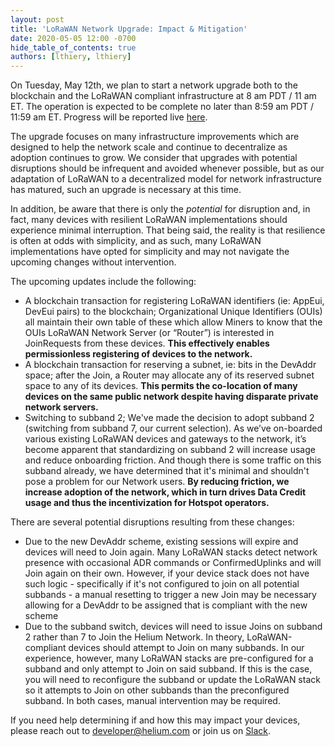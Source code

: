 ```yaml
---
layout: post
title: 'LoRaWAN Network Upgrade: Impact & Mitigation'
date: 2020-05-05 12:00 -0700
hide_table_of_contents: true
authors: [lthiery, lthiery]
---
```


On Tuesday, May 12th, we plan to start a network upgrade both to the blockchain and the LoRaWAN
compliant infrastructure at 8 am PDT / 11 am ET. The operation is expected to be complete no later
than 8:59 am PDT / 11:59 am ET. Progress will be reported live [here](http://status.helium.com/).

<!--truncate-->

The upgrade focuses on many infrastructure improvements which are designed to help the network scale
and continue to decentralize as adoption continues to grow. We consider that upgrades with potential
disruptions should be infrequent and avoided whenever possible, but as our adaptation of LoRaWAN to
a decentralized model for network infrastructure has matured, such an upgrade is necessary at this
time.

In addition, be aware that there is only the _potential_ for disruption and, in fact, many devices
with resilient LoRaWAN implementations should experience minimal interruption. That being said, the
reality is that resilience is often at odds with simplicity, and as such, many LoRaWAN
implementations have opted for simplicity and may not navigate the upcoming changes without
intervention.

The upcoming updates include the following:

- A blockchain transaction for registering LoRaWAN identifiers (ie: AppEui, DevEui pairs) to the
  blockchain; Organizational Unique Identifiers (OUIs) all maintain their own table of these which
  allow Miners to know that the OUIs LoRaWAN Network Server (or “Router”) is interested in
  JoinRequests from these devices. **This effectively enables permissionless registering of devices
  to the network.**
- A blockchain transaction for reserving a subnet, ie: bits in the DevAddr space; after the Join, a
  Router may allocate any of its reserved subnet space to any of its devices. **This permits the
  co-location of many devices on the same public network despite having disparate private network
  servers.**
- Switching to subband 2; We've made the decision to adopt subband 2 (switching from subband 7, our
  current selection). As we’ve on-boarded various existing LoRaWAN devices and gateways to the
  network, it’s become apparent that standardizing on subband 2 will increase usage and reduce
  onboarding friction. And though there is some traffic on this subband already, we have determined
  that it's minimal and shouldn't pose a problem for our Network users. **By reducing friction, we
  increase adoption of the network, which in turn drives Data Credit usage and thus the
  incentivization for Hotspot operators.**

There are several potential disruptions resulting from these changes:

- Due to the new DevAddr scheme, existing sessions will expire and devices will need to Join again.
  Many LoRaWAN stacks detect network presence with occasional ADR commands or ConfirmedUplinks and
  will Join again on their own. However, if your device stack does not have such logic -
  specifically if it's not configured to join on all potential subbands - a manual resetting to
  trigger a new Join may be necessary allowing for a DevAddr to be assigned that is compliant with
  the new scheme
- Due to the subband switch, devices will need to issue Joins on subband 2 rather than 7 to Join the
  Helium Network. In theory, LoRaWAN-compliant devices should attempt to Join on many subbands. In
  our experience, however, many LoRaWAN stacks are pre-configured for a subband and only attempt to
  Join on said subband. If this is the case, you will need to reconfigure the subband or update the
  LoRaWAN stack so it attempts to Join on other subbands than the preconfigured subband. In both
  cases, manual intervention may be required.

If you need help determining if and how this may impact your devices, please reach out to
developer@helium.com or join us on [Slack](http://chat.helium.com/).
